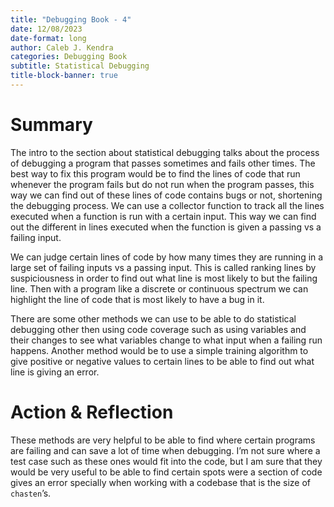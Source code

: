 ```yaml
---
title: "Debugging Book - 4"
date: 12/08/2023
date-format: long 
author: Caleb J. Kendra
categories: Debugging Book
subtitle: Statistical Debugging
title-block-banner: true
---
```


# Summary

The intro to the section about statistical debugging talks about the process of debugging a program that passes sometimes and fails other times. The best way to fix this program would be to find the lines of code that run whenever the program fails but do not run when the program passes, this way we can find out of these lines of code contains bugs or not, shortening the debugging process. We can use a collector function to track all the lines executed when a function is run with a certain input. This way we can find out the different in lines executed when the function is given a passing vs a failing input. 

We can judge certain lines of code by how many times they are running in a large set of failing inputs vs a passing input. This is called ranking lines by suspiciousness in order to find out what line is most likely to but the failing line. Then with a program like a discrete or continuous spectrum we can highlight the line of code that is most likely to have a bug in it. 

There are some other methods we can use to be able to do statistical debugging other then using code coverage such as using variables and their changes to see what variables change to what input when a failing run happens. Another method would be to use a simple training algorithm to give positive or negative values to certain lines to be able to find out what line is giving an error. 

# Action & Reflection

These methods are very helpful to be able to find where certain programs are failing and can save a lot of time when debugging. I'm not sure where a test case such as these ones would fit into the code, but I am sure that they would be very useful to be able to find certain spots were a section of code gives an error specially when working with a codebase that is the size of `chasten`'s.
